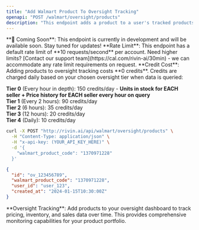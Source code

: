 ```yaml
---
title: "Add Walmart Product To Oversight Tracking"
openapi: "POST /walmart/oversight/products"
description: "This endpoint adds a product to a user's tracked products in Rivin.ai's Oversight product."
---
```


<Warning>
  **🚧 Coming Soon**: This endpoint is currently in development and will be available soon. Stay tuned for updates!
</Warning>

<Note>
  **Rate Limit**: This endpoint has a default rate limit of **10 requests/second** per account. Need higher limits? [Contact our support team](https://cal.com/rivin-ai/30min) - we can accommodate any rate limit requirements on request.
</Note>

<Note>
  **Credit Cost**: Adding products to oversight tracking costs **0 credits**. Credits are charged daily based on your chosen oversight tier when data is queried:
  
  **Tier 0** (Every hour in depth): 150 credits/day - **Units in stock for EACH seller + Price history for EACH seller every hour on query**  
  **Tier 1** (Every 2 hours): 90 credits/day  
  **Tier 2** (6 hours): 35 credits/day  
  **Tier 3** (12 hours): 20 credits/day  
  **Tier 4** (Daily): 10 credits/day
</Note>

<RequestExample>

```bash Example request
curl -X POST "http://rivin.ai/api/walmart/oversight/products" \
  -H "Content-Type: application/json" \
  -H "x-api-key: (YOUR_API_KEY_HERE)" \
  -d '{
    "walmart_product_code": "1370971228"
  }'
```

</RequestExample>

<ResponseExample>

```json API Response
{
  "id": "ov_123456789",
  "walmart_product_code": "1370971228",
  "user_id": "user_123",
  "created_at": "2024-01-15T10:30:00Z"
}
```

</ResponseExample>

<Note>
  **Oversight Tracking**: Add products to your oversight dashboard to track pricing, inventory, and sales data over time. This provides comprehensive monitoring capabilities for your product portfolio.
</Note>
